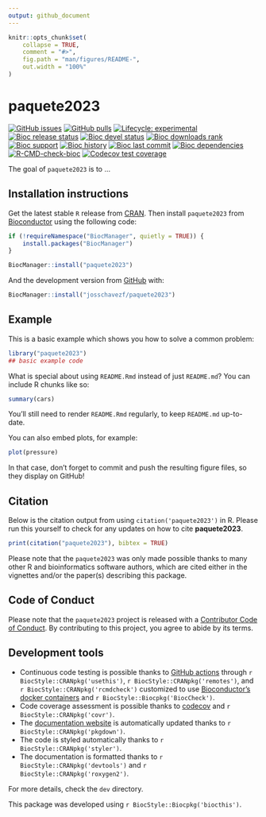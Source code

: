 ```yaml
---
output: github_document
---
```


<!-- README.md is generated from README.Rmd. Please edit that file -->

```r
knitr::opts_chunk$set(
    collapse = TRUE,
    comment = "#>",
    fig.path = "man/figures/README-",
    out.width = "100%"
)
```

# paquete2023

<!-- badges: start -->
[![GitHub issues](https://img.shields.io/github/issues/josschavezf/paquete2023)](https://github.com/josschavezf/paquete2023/issues)
[![GitHub pulls](https://img.shields.io/github/issues-pr/josschavezf/paquete2023)](https://github.com/josschavezf/paquete2023/pulls)
[![Lifecycle: experimental](https://img.shields.io/badge/lifecycle-experimental-orange.svg)](https://lifecycle.r-lib.org/articles/stages.html#experimental)
[![Bioc release status](http://www.bioconductor.org/shields/build/release/bioc/paquete2023.svg)](https://bioconductor.org/checkResults/release/bioc-LATEST/paquete2023)
[![Bioc devel status](http://www.bioconductor.org/shields/build/devel/bioc/paquete2023.svg)](https://bioconductor.org/checkResults/devel/bioc-LATEST/paquete2023)
[![Bioc downloads rank](https://bioconductor.org/shields/downloads/release/paquete2023.svg)](http://bioconductor.org/packages/stats/bioc/paquete2023/)
[![Bioc support](https://bioconductor.org/shields/posts/paquete2023.svg)](https://support.bioconductor.org/tag/paquete2023)
[![Bioc history](https://bioconductor.org/shields/years-in-bioc/paquete2023.svg)](https://bioconductor.org/packages/release/bioc/html/paquete2023.html#since)
[![Bioc last commit](https://bioconductor.org/shields/lastcommit/devel/bioc/paquete2023.svg)](http://bioconductor.org/checkResults/devel/bioc-LATEST/paquete2023/)
[![Bioc dependencies](https://bioconductor.org/shields/dependencies/release/paquete2023.svg)](https://bioconductor.org/packages/release/bioc/html/paquete2023.html#since)
[![R-CMD-check-bioc](https://github.com/josschavezf/paquete2023/actions/workflows/R-CMD-check-bioc.yaml/badge.svg)](https://github.com/josschavezf/paquete2023/actions/workflows/R-CMD-check-bioc.yaml)
[![Codecov test coverage](https://codecov.io/gh/josschavezf/paquete2023/branch/devel/graph/badge.svg)](https://app.codecov.io/gh/josschavezf/paquete2023?branch=devel)
<!-- badges: end -->

The goal of `paquete2023` is to ...

## Installation instructions

Get the latest stable `R` release from [CRAN](http://cran.r-project.org/). Then install `paquete2023` from [Bioconductor](http://bioconductor.org/) using the following code:

```r
if (!requireNamespace("BiocManager", quietly = TRUE)) {
    install.packages("BiocManager")
}

BiocManager::install("paquete2023")
```

And the development version from [GitHub](https://github.com/josschavezf/paquete2023) with:

```r
BiocManager::install("josschavezf/paquete2023")
```
## Example

This is a basic example which shows you how to solve a common problem:

```r
library("paquete2023")
## basic example code
```

What is special about using `README.Rmd` instead of just `README.md`? You can include R chunks like so:

```r
summary(cars)
```

You'll still need to render `README.Rmd` regularly, to keep `README.md` up-to-date.

You can also embed plots, for example:

```r
plot(pressure)
```

In that case, don't forget to commit and push the resulting figure files, so they display on GitHub!

## Citation

Below is the citation output from using `citation('paquete2023')` in R. Please
run this yourself to check for any updates on how to cite __paquete2023__.

```r
print(citation("paquete2023"), bibtex = TRUE)
```

Please note that the `paquete2023` was only made possible thanks to many other R and bioinformatics software authors, which are cited either in the vignettes and/or the paper(s) describing this package.

## Code of Conduct

Please note that the `paquete2023` project is released with a [Contributor Code of Conduct](http://bioconductor.org/about/code-of-conduct/). By contributing to this project, you agree to abide by its terms.

## Development tools

* Continuous code testing is possible thanks to [GitHub actions](https://www.tidyverse.org/blog/2020/04/usethis-1-6-0/)  through `r BiocStyle::CRANpkg('usethis')`, `r BiocStyle::CRANpkg('remotes')`, and `r BiocStyle::CRANpkg('rcmdcheck')` customized to use [Bioconductor's docker containers](https://www.bioconductor.org/help/docker/) and `r BiocStyle::Biocpkg('BiocCheck')`.
* Code coverage assessment is possible thanks to [codecov](https://codecov.io/gh) and `r BiocStyle::CRANpkg('covr')`.
* The [documentation website](http://josschavezf.github.io/paquete2023) is automatically updated thanks to `r BiocStyle::CRANpkg('pkgdown')`.
* The code is styled automatically thanks to `r BiocStyle::CRANpkg('styler')`.
* The documentation is formatted thanks to `r BiocStyle::CRANpkg('devtools')` and `r BiocStyle::CRANpkg('roxygen2')`.

For more details, check the `dev` directory.

This package was developed using `r BiocStyle::Biocpkg('biocthis')`.


